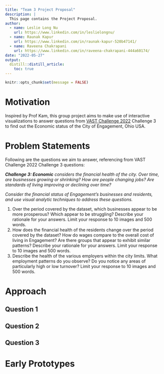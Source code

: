 ```yaml
---
title: "Team 3 Project Proposal"
description: |
  This page contains the Project Proposal.
author:
  - name: Leslie Long Nu
    url: https://www.linkedin.com/in/leslielongnu/
  - name: Raunak Kapur
    url: https://www.linkedin.com/in/raunak-kapur-520b47141/
  - name: Raveena Chakrapani
    url: https://www.linkedin.com/in/raveena-chakrapani-444a60174/
date: "2022-05-27"
output: 
  distill::distill_article:
    toc: true
---
```


```r
knitr::opts_chunk$set(message = FALSE)
```

# Motivation
Inspired by Prof Kam, this group project aims to make use of interactive visualizations to answer questions from [VAST Challenge 2022](https://vast-challenge.github.io/2022/) Challenge 3 to find out the Economic status of the City of Engagement, Ohio USA. 

# Problem Statements 
Following are the questions we aim to answer, referencing from VAST Challenge 2022 Challenge 3 questions: 

***Challenge 3: Economic** considers the financial health of the city. Over time, are businesses growing or shrinking? How are people changing jobs? Are standards of living improving or declining over time?*

*Consider the financial status of Engagement’s businesses and residents, and use visual analytic techniques to address these questions.*

1. Over the period covered by the dataset, which businesses appear to be more prosperous? Which appear to be struggling? Describe your rationale for your answers. Limit your response to 10 images and 500 words.
2. How does the financial health of the residents change over the period covered by the dataset? How do wages compare to the overall cost of living in Engagement? Are there groups that appear to exhibit similar patterns? Describe your rationale for your answers. Limit your response to 10 images and 500 words.
3. Describe the health of the various employers within the city limits. What employment patterns do you observe? Do you notice any areas of particularly high or low turnover? Limit your response to 10 images and 500 words.

# Approach 
## Question 1

## Question 2

## Question 3

# Early Prototypes





